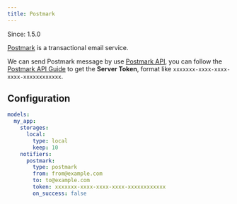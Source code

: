 ```yaml
---
title: Postmark
---
```


<Note>Since: 1.5.0</Note>

[Postmark](https://postmarkapp.com) is a transactional email service.

We can send Postmark message by use [Postmark API](https://postmarkapp.com/developer/api/overview), you can follow the [Postmark API Guide](https://postmarkapp.com/developer/api/overview) to get the **Server Token**, format like `xxxxxxx-xxxx-xxxx-xxxx-xxxxxxxxxxxx`.

## Configuration

```yml
models:
  my_app:
    storages:
      local:
        type: local
        keep: 10
    notifiers:
      postmark:
        type: postmark
        from: from@example.com
        to: to@example.com
        token: xxxxxxx-xxxx-xxxx-xxxx-xxxxxxxxxxxx
        on_success: false
```
